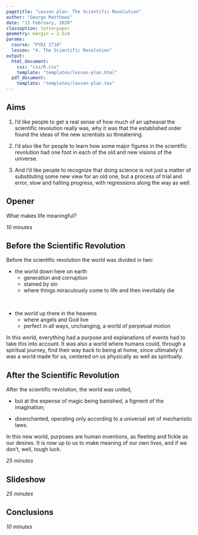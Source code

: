 ```yaml
---
pagetitle: "Lesson plan: The Scientific Revolution"
author: "George Matthews"
date: "11 February, 2020"
classoption: letterpaper
geometry: margin = 2.5cm
params:
  course: "PYDI 2710"
  lesson: "4. The Scientific Revolution"
output: 
  html_document:
    css: "css/R.css"
    template: "templates/lesson-plan.html"
  pdf_document:
    template: "templates/lesson-plan.tex"
---
```


\thispagestyle{fancy}

## Aims

1. I'd like people to get a real sense of how much of an upheaval the scientific revolution really was, why it was that the established order found the ideas of the new scientists so threatening.

2. I'd also like for people to learn how some major figures in the scientific revolution had one foot in each of the old and new visions of the universe.

3. And I'd like people to recognize that doing science is not just a matter of substituting some new view for an old one, but a process of trial and error, slow and halting progress, with regressions along the way as well.

## Opener

What makes life meaningful?

*10 minutes*

## Before the Scientific Revolution


Before the scientific revolution the world was divided in two:

- the world down here on earth
  - generation and corruption
  - stained by sin
  - where things miraculously come to life and then inevitably die

<br>

- the world up there in the heavens
  - where angels and God live
  - perfect in all ways, unchanging, a world of perpetual motion

In this world, everything had a purpose and explanations of events had to take this into account. It was also a world where humans could, through a spiritual journey, find their way back to being at home, since ultimately it was a world made for us, centered on us physically as well as spiritually.

## After the Scientific Revolution 

After the scientific revolution, the world was united,

- but at the expense of magic being banished, a figment of the imagination;

- disenchanted, operating only according to a universal set of mechanistic laws.

In this new world, purposes are human inventions, as fleeting and fickle as our desires. It is now up to us to make meaning of our own lives, and if we don't, well, tough luck.

*25 minutes*

## Slideshow



*25 minutes*

## Conclusions



*10 minutes*

